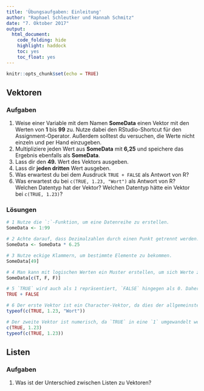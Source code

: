 ```yaml
---
title: 'Übungsaufgaben: Einleitung'
author: "Raphael Schleutker und Hannah Schmitz"
date: "7. Oktober 2017"
output: 
  html_document: 
    code_folding: hide
    highlight: haddock
    toc: yes
    toc_float: yes
---
```


```r
knitr::opts_chunk$set(echo = TRUE)
```

## Vektoren

### Aufgaben

1. Weise einer Variable mit dem Namen **SomeData** einen Vektor mit den Werten von **1** bis **99** zu. Nutze dabei den RStudio-Shortcut für den Assignment-Operator. Außerdem solltest du versuchen, die Werte nicht einzeln und per Hand einzugeben.
2. Multipliziere jeden Wert aus **SomeData** mit **6,25** und speichere das Ergebnis ebenfalls als **SomeData**.
3. Lass dir  den **49.** Wert des Vektors ausgeben.
4. Lass dir **jeden dritten** Wert ausgeben.
5. Was erwartest du bei dem Ausdruck `TRUE + FALSE` als Antwort von R?
6. Was erwartest du bei `c(TRUE, 1.23, "Wort")` als Antwort von R? Welchen Datentyp hat der Vektor? Welchen Datentyp hätte ein Vektor bei `c(TRUE, 1.23)`?


### Lösungen

```r
# 1 Nutze die `:`-Funktion, um eine Datenreihe zu erstellen.
SomeData <- 1:99
```

```r
# 2 Achte darauf, dass Dezimalzahlen durch einen Punkt getrennt werden.
SomeData <- SomeData * 6.25
```

```r
# 3 Nutze eckige Klammern, um bestimmte Elemente zu bekommen.
SomeData[49]
```

```r
# 4 Man kann mit logischen Werten ein Muster erstellen, um sich Werte zurückgeben zu lassen. Der Vektor wird so oft wiederholt, bis alle Werte von **SomeData** abgehandelt wurden. Statt `TRUE` und `FALSE` kann man auch kurz `T` und `F` schreiben.
SomeData[c(T, F, F)]
```

```r
# 5 `TRUE` wird auch als 1 repräsentiert, `FALSE` hingegen als 0. Daher ist die Rechnung tatsächlich möglich und gibt `1` als Wert zurück.
TRUE + FALSE
```

```r
# 6 Der erste Vektor ist ein Character-Vektor, da dies der allgemeinste der drei vorliegenden Elemente ist und die beiden anderen umfasst.
typeof(c(TRUE, 1.23, "Wort"))

# Der zweite Vektor ist numerisch, da `TRUE` in eine `1` umgewandelt werden kann.
c(TRUE, 1.23)
typeof(c(TRUE, 1.23))
```



## Listen

### Aufgaben

1. Was ist der Unterschied zwischen Listen zu Vektoren?